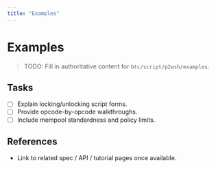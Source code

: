 ```yaml
---
title: "Examples"
---
```


# Examples

> TODO: Fill in authoritative content for `btc/script/p2wsh/examples`.

## Tasks
- [ ] Explain locking/unlocking script forms.
- [ ] Provide opcode-by-opcode walkthroughs.
- [ ] Include mempool standardness and policy limits.

## References
- Link to related spec / API / tutorial pages once available.
